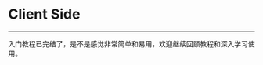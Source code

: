 
# Client Side

---

入门教程已完结了，是不是感觉非常简单和易用，欢迎继续回顾教程和深入学习使用。

<Cards>
    <Card
        title="Server Side →"
        href="/start/server"
    />
    <Card
        title="Client Side →"
        href="/start/client"
    />
</Cards>
